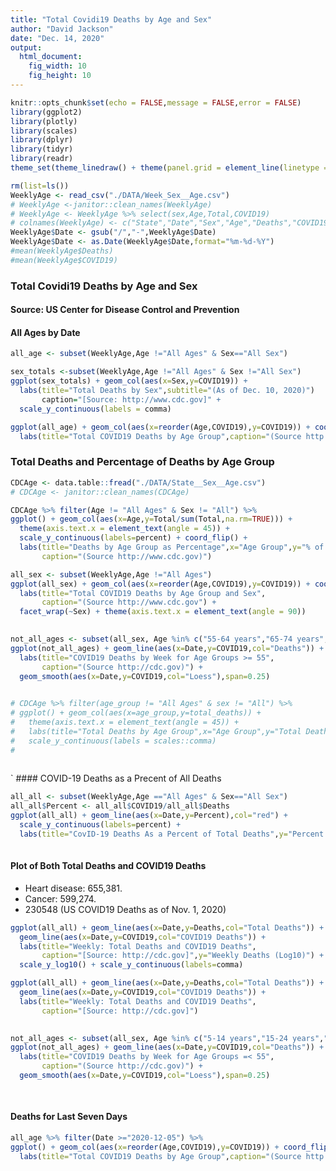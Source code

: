```yaml
---
title: "Total Covidi19 Deaths by Age and Sex"
author: "David Jackson"
date: "Dec. 14, 2020"
output: 
  html_document: 
    fig_width: 10
    fig_height: 10
---
```


```r
knitr::opts_chunk$set(echo = FALSE,message = FALSE,error = FALSE)
library(ggplot2)
library(plotly)
library(scales)
library(dplyr)
library(tidyr)
library(readr)
theme_set(theme_linedraw() + theme(panel.grid = element_line(linetype = 'dashed')))
```
```r
rm(list=ls())
WeeklyAge <- read_csv("./DATA/Week_Sex__Age.csv")
# WeeklyAge <-janitor::clean_names(WeeklyAge)
# WeeklyAge <- WeeklyAge %>% select(sex,Age,Total,COVID19)
# colnames(WeeklyAge) <- c("State","Date","Sex","Age","Deaths","COVID19")
WeeklyAge$Date <- gsub("/","-",WeeklyAge$Date)
WeeklyAge$Date <- as.Date(WeeklyAge$Date,format="%m-%d-%Y")
#mean(WeeklyAge$Deaths)
#mean(WeeklyAge$COVID19)
```

### Total Covidi19 Deaths by Age and Sex
#### Source: US Center for Disease  Control and Prevention
####  All Ages by Date

```r
all_age <- subset(WeeklyAge,Age !="All Ages" & Sex=="All Sex")
``` 

```r
sex_totals <-subset(WeeklyAge,Age !="All Ages" & Sex !="All Sex")
ggplot(sex_totals) + geom_col(aes(x=Sex,y=COVID19)) +
  labs(title="Total Deaths by Sex",subtitle="(As of Dec. 10, 2020)")
       caption="[Source: http://www.cdc.gov]" +
  scale_y_continuous(labels = comma)

```
```r
ggplot(all_age) + geom_col(aes(x=reorder(Age,COVID19),y=COVID19)) + coord_flip() +
  labs(title="Total COVID19 Deaths by Age Group",caption="(Source http://www.cdc.gov)")
```

### Total Deaths and Percentage of Deaths by Age Group

```r
CDCAge <- data.table::fread("./DATA/State__Sex__Age.csv")
# CDCAge <- janitor::clean_names(CDCAge)

CDCAge %>% filter(Age != "All Ages" & Sex != "All") %>%
ggplot() + geom_col(aes(x=Age,y=Total/sum(Total,na.rm=TRUE))) +
  theme(axis.text.x = element_text(angle = 45)) + 
  scale_y_continuous(labels=percent) + coord_flip() +
  labs(title="Deaths by Age Group as Percentage",x="Age Group",y="% of Age",
       caption="(Source http://www.cdc.gov)") 
```

```r
all_sex <- subset(WeeklyAge,Age !="All Ages")
ggplot(all_sex) + geom_col(aes(x=reorder(Age,COVID19),y=COVID19)) + coord_flip() +
  labs(title="Total COVID19 Deaths by Age Group and Sex",
       caption="(Source http://www.cdc.gov") +
  facet_wrap(~Sex) + theme(axis.text.x = element_text(angle = 90))
  
```
```r
not_all_ages <- subset(all_sex, Age %in% c("55-64 years","65-74 years","75-84 years","85 years and over") & Date >="2020-03-01")
ggplot(not_all_ages) + geom_line(aes(x=Date,y=COVID19,col="Deaths")) + facet_wrap(~Age,ncol=2) +
  labs(title="COVID19 Deaths by Week for Age Groups >= 55",
       caption="(Source http://cdc.gov)") +
  geom_smooth(aes(x=Date,y=COVID19,col="Loess"),span=0.25)
  
```

```r
# CDCAge %>% filter(age_group != "All Ages" & sex != "All") %>%
# ggplot() + geom_col(aes(x=age_group,y=total_deaths)) +
#   theme(axis.text.x = element_text(angle = 45)) +
#   labs(title="Total Deaths by Age Group",x="Age Group",y="Total Deaths") +
#   scale_y_continuous(labels = scales::comma)
#   
  
```
`
#### COVID-19 Deaths as a Precent of All Deaths 

```r
all_all <- subset(WeeklyAge,Age =="All Ages" & Sex=="All Sex")
all_all$Percent <- all_all$COVID19/all_all$Deaths
ggplot(all_all) + geom_line(aes(x=Date,y=Percent),col="red") +
  scale_y_continuous(labels=percent) +
  labs(title="CovID-19 Deaths As a Percent of Total Deaths",y="Percent of Total Deaths",caption="[Source: http://cdc.gov]")
  
```

#### Plot of Both Total Deaths and COVID19 Deaths
* Heart disease: 655,381.
* Cancer: 599,274.
* 230548 (US COVID19 Deaths as of Nov. 1, 2020)

```r
ggplot(all_all) + geom_line(aes(x=Date,y=Deaths,col="Total Deaths")) +
  geom_line(aes(x=Date,y=COVID19,col="COVID19 Deaths")) +
  labs(title="Weekly: Total Deaths and COVID19 Deaths",
       caption="[Source: http://cdc.gov]",y="Weekly Deaths (Log10)") +
  scale_y_log10() + scale_y_continuous(labels=comma)

ggplot(all_all) + geom_line(aes(x=Date,y=Deaths,col="Total Deaths")) +
  geom_line(aes(x=Date,y=COVID19,col="COVID19 Deaths")) +
  labs(title="Weekly: Total Deaths and COVID19 Deaths",
       caption="[Source: http://cdc.gov]")
  
```
```r
not_all_ages <- subset(all_sex, Age %in% c("5-14 years","15-24 years","25-34 years","35-44 years","45-54 years") & Date >="2020-03-01")
ggplot(not_all_ages) + geom_line(aes(x=Date,y=COVID19,col="Deaths")) + facet_wrap(~Age,ncol=2) +
  labs(title="COVID19 Deaths by Week for Age Groups =< 55",
       caption="(Source http://cdc.gov)") +
  geom_smooth(aes(x=Date,y=COVID19,col="Loess"),span=0.25) 
  
  
```

#### Deaths for Last Seven Days

```r
all_age %>% filter(Date >="2020-12-05") %>%
ggplot() + geom_col(aes(x=reorder(Age,COVID19),y=COVID19)) + coord_flip() +
  labs(title="Total COVID19 Deaths by Age Group",caption="(Source http://www.cdc.gov)")
```




